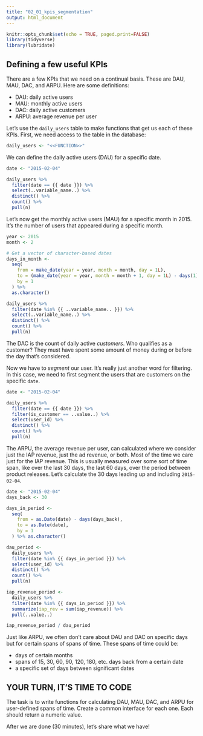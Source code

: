 ```yaml
---
title: "02_01_kpis_segmentation"
output: html_document
---
```


```r
knitr::opts_chunk$set(echo = TRUE, paged.print=FALSE)
library(tidyverse)
library(lubridate)
```

## Defining a few useful KPIs

There are a few KPIs that we need on a continual basis. These are DAU, MAU, DAC, and ARPU. Here are some definitions:

- DAU: daily active users
- MAU: monthly active users
- DAC: daily active customers
- ARPU: average revenue per user

Let's use the `daily_users` table to make functions that get us each of these KPIs. First, we need access to the table in the database:

```r
daily_users <- "<<FUNCTION>>"
```

We can define the daily active users (DAU) for a specific date.

```r

date <- "2015-02-04"

daily_users %>%
  filter(date == {{ date }}) %>%
  select(..variable_name..) %>%
  distinct() %>%
  count() %>%
  pull(n)
```

Let's now get the monthly active users (MAU) for a specific month in 2015. It's the number of users that appeared during a specific month.

```r

year <- 2015
month <- 2

# Get a vector of character-based dates
days_in_month <- 
  seq(
    from = make_date(year = year, month = month, day = 1L),
    to = (make_date(year = year, month = month + 1, day = 1L) - days(1)),
    by = 1
  ) %>%
  as.character()

daily_users %>%
  filter(date %in% {{ ..variable_name.. }}) %>%
  select(..variable_name..) %>%
  distinct() %>%
  count() %>%
  pull(n)
```

The DAC is the count of daily active *customers*. Who qualifies as a customer? They must have spent some amount of money during or before the day that's considered.

Now we have to *segment* our user. It's really just another word for filtering. In this case, we need to first segment the users that are customers on the specific `date`.

```r

date <- "2015-02-04"

daily_users %>%
  filter(date == {{ date }}) %>%
  filter(is_customer == ..value..) %>% 
  select(user_id) %>%
  distinct() %>%
  count() %>%
  pull(n)
```

The ARPU, the average revenue per user, can calculated where we consider just the IAP revenue, just the ad revenue, or both. Most of the time we care just for the IAP revenue. This is usually measured over some sort of time span, like over the last 30 days, the last 60 days, over the period between product releases. Let's calculate the 30 days leading up and including `2015-02-04`.

```r

date <- "2015-02-04"
days_back <- 30

days_in_period <- 
  seq(
    from = as.Date(date) - days(days_back),
    to = as.Date(date),
    by = 1
  ) %>% as.character()

dau_period <-
  daily_users %>%
  filter(date %in% {{ days_in_period }}) %>%
  select(user_id) %>%
  distinct() %>%
  count() %>%
  pull(n)

iap_revenue_period <-
  daily_users %>%
  filter(date %in% {{ days_in_period }}) %>%
  summarize(iap_rev = sum(iap_revenue)) %>%
  pull(..value..)

iap_revenue_period / dau_period
```

Just like ARPU, we often don't care about DAU and DAC on specific days but for certain spans of spans of time. These spans of time could be:

- days of certain months
- spans of 15, 30, 60, 90, 120, 180, etc. days back from a certain date
- a specific set of days between significant dates

## YOUR TURN, IT'S TIME TO CODE

The task is to write functions for calculating DAU, MAU, DAC, and ARPU for user-defined spans of time. Create a common interface for each one. Each should return a numeric value.

After we are done (30 minutes), let's share what we have!
